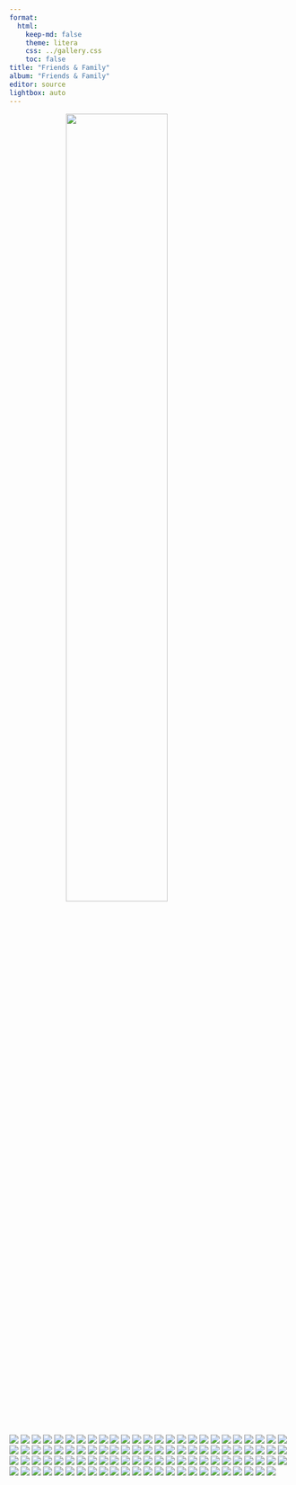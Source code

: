 ```yaml
---
format:
  html:
    keep-md: false
    theme: litera
    css: ../gallery.css
    toc: false
title: "Friends & Family"
album: "Friends & Family"
editor: source
lightbox: auto
---
```


<!-- :::{.column-page  style="background-image: url('../images/white_wall_hash.webp');"} -->
![](../images/wedding_title2.png){width=60% style="margin-left: auto; margin-right: auto;display: block;" .nolightbox fig-alt='ushuaia'}
<!-- ::: -->


::: gallery

::: column-page


![](../photos/FriendsFamily/Choe-0574.jpg){.lightbox style="column-span: all;" group="FriendsFamily-gallery"}
![](../photos/FriendsFamily/Choe-0583.jpg){.lightbox style="column-span: all;" group="FriendsFamily-gallery"}
![](../photos/FriendsFamily/Choe-0645.jpg){.lightbox style="column-span: all;" group="FriendsFamily-gallery"}
![](../photos/FriendsFamily/Choe-0651.jpg){.lightbox style="column-span: all;" group="FriendsFamily-gallery"}
![](../photos/FriendsFamily/Choe-0659.jpg){.lightbox style="column-span: all;" group="FriendsFamily-gallery"}
![](../photos/FriendsFamily/Choe-0669.jpg){.lightbox style="column-span: all;" group="FriendsFamily-gallery"}
![](../photos/FriendsFamily/Choe-0703.jpg){.lightbox style="column-span: all;" group="FriendsFamily-gallery"}
![](../photos/FriendsFamily/Choe-0706.jpg){.lightbox style="column-span: all;" group="FriendsFamily-gallery"}
![](../photos/FriendsFamily/Choe-0817.jpg){.lightbox style="column-span: all;" group="FriendsFamily-gallery"}
![](../photos/FriendsFamily/Choe-0820.jpg){.lightbox style="column-span: all;" group="FriendsFamily-gallery"}
![](../photos/FriendsFamily/Choe-0836.jpg){.lightbox style="column-span: all;" group="FriendsFamily-gallery"}
![](../photos/FriendsFamily/Choe-0859.jpg){.lightbox style="column-span: all;" group="FriendsFamily-gallery"}
![](../photos/FriendsFamily/Choe-0868.jpg){.lightbox style="column-span: all;" group="FriendsFamily-gallery"}
![](../photos/FriendsFamily/Choe-0875.jpg){.lightbox style="column-span: all;" group="FriendsFamily-gallery"}
![](../photos/FriendsFamily/Choe-1132.jpg){.lightbox style="column-span: all;" group="FriendsFamily-gallery"}
![](../photos/FriendsFamily/Choe-1134.jpg){.lightbox style="column-span: all;" group="FriendsFamily-gallery"}
![](../photos/FriendsFamily/Choe-1135.jpg){.lightbox style="column-span: all;" group="FriendsFamily-gallery"}
![](../photos/FriendsFamily/Choe-1137.jpg){.lightbox style="column-span: all;" group="FriendsFamily-gallery"}
![](../photos/FriendsFamily/Choe-1138.jpg){.lightbox style="column-span: all;" group="FriendsFamily-gallery"}
![](../photos/FriendsFamily/Choe-1139.jpg){.lightbox style="column-span: all;" group="FriendsFamily-gallery"}
![](../photos/FriendsFamily/Choe-1140.jpg){.lightbox style="column-span: all;" group="FriendsFamily-gallery"}
![](../photos/FriendsFamily/Choe-1141.jpg){.lightbox style="column-span: all;" group="FriendsFamily-gallery"}
![](../photos/FriendsFamily/Choe-1142.jpg){.lightbox style="column-span: all;" group="FriendsFamily-gallery"}
![](../photos/FriendsFamily/Choe-1143.jpg){.lightbox style="column-span: all;" group="FriendsFamily-gallery"}
![](../photos/FriendsFamily/Choe-1145.jpg){.lightbox style="column-span: all;" group="FriendsFamily-gallery"}
![](../photos/FriendsFamily/Choe-1146.jpg){.lightbox style="column-span: all;" group="FriendsFamily-gallery"}
![](../photos/FriendsFamily/Choe-1147.jpg){.lightbox style="column-span: all;" group="FriendsFamily-gallery"}
![](../photos/FriendsFamily/Choe-1149.jpg){.lightbox style="column-span: all;" group="FriendsFamily-gallery"}
![](../photos/FriendsFamily/Choe-1150.jpg){.lightbox style="column-span: all;" group="FriendsFamily-gallery"}
![](../photos/FriendsFamily/Choe-1151.jpg){.lightbox style="column-span: all;" group="FriendsFamily-gallery"}
![](../photos/FriendsFamily/Choe-1153.jpg){.lightbox style="column-span: all;" group="FriendsFamily-gallery"}
![](../photos/FriendsFamily/Choe-1154.jpg){.lightbox style="column-span: all;" group="FriendsFamily-gallery"}
![](../photos/FriendsFamily/Choe-1155.jpg){.lightbox style="column-span: all;" group="FriendsFamily-gallery"}
![](../photos/FriendsFamily/Choe-1157.jpg){.lightbox style="column-span: all;" group="FriendsFamily-gallery"}
![](../photos/FriendsFamily/Choe-1158.jpg){.lightbox style="column-span: all;" group="FriendsFamily-gallery"}
![](../photos/FriendsFamily/Choe-1159.jpg){.lightbox style="column-span: all;" group="FriendsFamily-gallery"}
![](../photos/FriendsFamily/Choe-1160.jpg){.lightbox style="column-span: all;" group="FriendsFamily-gallery"}
![](../photos/FriendsFamily/Choe-1161.jpg){.lightbox style="column-span: all;" group="FriendsFamily-gallery"}
![](../photos/FriendsFamily/Choe-1162.jpg){.lightbox style="column-span: all;" group="FriendsFamily-gallery"}
![](../photos/FriendsFamily/Choe-1164.jpg){.lightbox style="column-span: all;" group="FriendsFamily-gallery"}
![](../photos/FriendsFamily/Choe-1165.jpg){.lightbox style="column-span: all;" group="FriendsFamily-gallery"}
![](../photos/FriendsFamily/Choe-1166.jpg){.lightbox style="column-span: all;" group="FriendsFamily-gallery"}
![](../photos/FriendsFamily/Choe-1167.jpg){.lightbox style="column-span: all;" group="FriendsFamily-gallery"}
![](../photos/FriendsFamily/Choe-1168.jpg){.lightbox style="column-span: all;" group="FriendsFamily-gallery"}
![](../photos/FriendsFamily/Choe-1169.jpg){.lightbox style="column-span: all;" group="FriendsFamily-gallery"}
![](../photos/FriendsFamily/Choe-1170.jpg){.lightbox style="column-span: all;" group="FriendsFamily-gallery"}
![](../photos/FriendsFamily/Choe-1171.jpg){.lightbox style="column-span: all;" group="FriendsFamily-gallery"}
![](../photos/FriendsFamily/Choe-1172.jpg){.lightbox style="column-span: all;" group="FriendsFamily-gallery"}
![](../photos/FriendsFamily/Choe-1173.jpg){.lightbox style="column-span: all;" group="FriendsFamily-gallery"}
![](../photos/FriendsFamily/Choe-1174.jpg){.lightbox style="column-span: all;" group="FriendsFamily-gallery"}
![](../photos/FriendsFamily/Choe-1175.jpg){.lightbox style="column-span: all;" group="FriendsFamily-gallery"}
![](../photos/FriendsFamily/Choe-1176.jpg){.lightbox style="column-span: all;" group="FriendsFamily-gallery"}
![](../photos/FriendsFamily/Choe-1178.jpg){.lightbox style="column-span: all;" group="FriendsFamily-gallery"}
![](../photos/FriendsFamily/Choe-1179.jpg){.lightbox style="column-span: all;" group="FriendsFamily-gallery"}
![](../photos/FriendsFamily/Choe-1180.jpg){.lightbox style="column-span: all;" group="FriendsFamily-gallery"}
![](../photos/FriendsFamily/Choe-1181.jpg){.lightbox style="column-span: all;" group="FriendsFamily-gallery"}
![](../photos/FriendsFamily/Choe-1182.jpg){.lightbox style="column-span: all;" group="FriendsFamily-gallery"}
![](../photos/FriendsFamily/Choe-1183.jpg){.lightbox style="column-span: all;" group="FriendsFamily-gallery"}
![](../photos/FriendsFamily/Choe-1185.jpg){.lightbox style="column-span: all;" group="FriendsFamily-gallery"}
![](../photos/FriendsFamily/Choe-1186.jpg){.lightbox style="column-span: all;" group="FriendsFamily-gallery"}
![](../photos/FriendsFamily/Choe-1187.jpg){.lightbox style="column-span: all;" group="FriendsFamily-gallery"}
![](../photos/FriendsFamily/Choe-1188.jpg){.lightbox style="column-span: all;" group="FriendsFamily-gallery"}
![](../photos/FriendsFamily/Choe-1189.jpg){.lightbox style="column-span: all;" group="FriendsFamily-gallery"}
![](../photos/FriendsFamily/Choe-1190.jpg){.lightbox style="column-span: all;" group="FriendsFamily-gallery"}
![](../photos/FriendsFamily/Choe-1191.jpg){.lightbox style="column-span: all;" group="FriendsFamily-gallery"}
![](../photos/FriendsFamily/Choe-1192.jpg){.lightbox style="column-span: all;" group="FriendsFamily-gallery"}
![](../photos/FriendsFamily/Choe-1193.jpg){.lightbox style="column-span: all;" group="FriendsFamily-gallery"}
![](../photos/FriendsFamily/Choe-1194.jpg){.lightbox style="column-span: all;" group="FriendsFamily-gallery"}
![](../photos/FriendsFamily/Choe-1196.jpg){.lightbox style="column-span: all;" group="FriendsFamily-gallery"}
![](../photos/FriendsFamily/Choe-1219.jpg){.lightbox style="column-span: all;" group="FriendsFamily-gallery"}
<!-- ![](../photos/FriendsFamily/Choe-1224.jpg){.lightbox style="column-span: all;" group="FriendsFamily-gallery"} -->
![](../photos/FriendsFamily/Choe-1234.jpg){.lightbox style="column-span: all;" group="FriendsFamily-gallery"}
![](../photos/FriendsFamily/Choe-1240.jpg){.lightbox style="column-span: all;" group="FriendsFamily-gallery"}
![](../photos/FriendsFamily/Choe-1251.jpg){.lightbox style="column-span: all;" group="FriendsFamily-gallery"}
![](../photos/FriendsFamily/Choe-1268.jpg){.lightbox style="column-span: all;" group="FriendsFamily-gallery"}
![](../photos/FriendsFamily/Choe-1686.jpg){.lightbox style="column-span: all;" group="FriendsFamily-gallery"}
<!-- ![](../photos/FriendsFamily/Choe-1687.jpg){.lightbox style="column-span: all;" group="FriendsFamily-gallery"} -->
<!-- ![](../photos/FriendsFamily/Choe-1688.jpg){.lightbox style="column-span: all;" group="FriendsFamily-gallery"} -->
![](../photos/FriendsFamily/Choe-1689.jpg){.lightbox style="column-span: all;" group="FriendsFamily-gallery"}
<!-- ![](../photos/FriendsFamily/Choe-1690.jpg){.lightbox style="column-span: all;" group="FriendsFamily-gallery"} -->
<!-- ![](../photos/FriendsFamily/Choe-1691.jpg){.lightbox style="column-span: all;" group="FriendsFamily-gallery"} -->
<!-- ![](../photos/FriendsFamily/Choe-1692.jpg){.lightbox style="column-span: all;" group="FriendsFamily-gallery"} -->
<!-- ![](../photos/FriendsFamily/Choe-1693.jpg){.lightbox style="column-span: all;" group="FriendsFamily-gallery"} -->
<!-- ![](../photos/FriendsFamily/Choe-1694.jpg){.lightbox style="column-span: all;" group="FriendsFamily-gallery"} -->
<!-- ![](../photos/FriendsFamily/Choe-1695.jpg){.lightbox style="column-span: all;" group="FriendsFamily-gallery"} -->
<!-- ![](../photos/FriendsFamily/Choe-1696.jpg){.lightbox style="column-span: all;" group="FriendsFamily-gallery"} -->
<!-- ![](../photos/FriendsFamily/Choe-1697.jpg){.lightbox style="column-span: all;" group="FriendsFamily-gallery"} -->
![](../photos/FriendsFamily/Choe-1698.jpg){.lightbox style="column-span: all;" group="FriendsFamily-gallery"}
![](../photos/FriendsFamily/Choe-1699.jpg){.lightbox style="column-span: all;" group="FriendsFamily-gallery"}
<!-- ![](../photos/FriendsFamily/Choe-1700.jpg){.lightbox style="column-span: all;" group="FriendsFamily-gallery"} -->
<!-- ![](../photos/FriendsFamily/Choe-1701.jpg){.lightbox style="column-span: all;" group="FriendsFamily-gallery"} -->
<!-- ![](../photos/FriendsFamily/Choe-1702.jpg){.lightbox style="column-span: all;" group="FriendsFamily-gallery"} -->
![](../photos/FriendsFamily/Choe-1703.jpg){.lightbox style="column-span: all;" group="FriendsFamily-gallery"}
<!-- ![](../photos/FriendsFamily/Choe-1704.jpg){.lightbox style="column-span: all;" group="FriendsFamily-gallery"} -->
<!-- ![](../photos/FriendsFamily/Choe-1705.jpg){.lightbox style="column-span: all;" group="FriendsFamily-gallery"} -->
![](../photos/FriendsFamily/Choe-1706.jpg){.lightbox style="column-span: all;" group="FriendsFamily-gallery"}
<!-- ![](../photos/FriendsFamily/Choe-1709.jpg){.lightbox style="column-span: all;" group="FriendsFamily-gallery"} -->
<!-- ![](../photos/FriendsFamily/Choe-1710.jpg){.lightbox style="column-span: all;" group="FriendsFamily-gallery"} -->
![](../photos/FriendsFamily/Choe-1711.jpg){.lightbox style="column-span: all;" group="FriendsFamily-gallery"}
<!-- ![](../photos/FriendsFamily/Choe-1712.jpg){.lightbox style="column-span: all;" group="FriendsFamily-gallery"} -->
![](../photos/FriendsFamily/Choe-1713.jpg){.lightbox style="column-span: all;" group="FriendsFamily-gallery"}
<!-- ![](../photos/FriendsFamily/Choe-1714.jpg){.lightbox style="column-span: all;" group="FriendsFamily-gallery"} -->
![](../photos/FriendsFamily/Choe-1715.jpg){.lightbox style="column-span: all;" group="FriendsFamily-gallery"}
<!-- ![](../photos/FriendsFamily/Choe-1716.jpg){.lightbox style="column-span: all;" group="FriendsFamily-gallery"} -->
<!-- ![](../photos/FriendsFamily/Choe-1717.jpg){.lightbox style="column-span: all;" group="FriendsFamily-gallery"} -->
![](../photos/FriendsFamily/Choe-1718.jpg){.lightbox style="column-span: all;" group="FriendsFamily-gallery"}
![](../photos/FriendsFamily/Choe-1731.jpg){.lightbox style="column-span: all;" group="FriendsFamily-gallery"}
<!-- ![](../photos/FriendsFamily/Choe-1732.jpg){.lightbox style="column-span: all;" group="FriendsFamily-gallery"} -->
![](../photos/FriendsFamily/Choe-1733.jpg){.lightbox style="column-span: all;" group="FriendsFamily-gallery"}
![](../photos/FriendsFamily/Choe-1734.jpg){.lightbox style="column-span: all;" group="FriendsFamily-gallery"}
<!-- ![](../photos/FriendsFamily/Choe-1735.jpg){.lightbox style="column-span: all;" group="FriendsFamily-gallery"} -->
![](../photos/FriendsFamily/Choe-1736.jpg){.lightbox style="column-span: all;" group="FriendsFamily-gallery"}
<!-- ![](../photos/FriendsFamily/Choe-1737.jpg){.lightbox style="column-span: all;" group="FriendsFamily-gallery"} -->
![](../photos/FriendsFamily/Choe-1738.jpg){.lightbox style="column-span: all;" group="FriendsFamily-gallery"}
![](../photos/FriendsFamily/Choe-1739.jpg){.lightbox style="column-span: all;" group="FriendsFamily-gallery"}
<!-- ![](../photos/FriendsFamily/Choe-1740.jpg){.lightbox style="column-span: all;" group="FriendsFamily-gallery"} -->
![](../photos/FriendsFamily/Choe-1741.jpg){.lightbox style="column-span: all;" group="FriendsFamily-gallery"}
<!-- ![](../photos/FriendsFamily/Choe-1742.jpg){.lightbox style="column-span: all;" group="FriendsFamily-gallery"} -->
<!-- ![](../photos/FriendsFamily/Choe-1743.jpg){.lightbox style="column-span: all;" group="FriendsFamily-gallery"} -->
![](../photos/FriendsFamily/Choe-1744.jpg){.lightbox style="column-span: all;" group="FriendsFamily-gallery"}
<!-- ![](../photos/FriendsFamily/Choe-1746.jpg){.lightbox style="column-span: all;" group="FriendsFamily-gallery"} -->
![](../photos/FriendsFamily/Choe-1747.jpg){.lightbox style="column-span: all;" group="FriendsFamily-gallery"}
<!-- ![](../photos/FriendsFamily/Choe-1748.jpg){.lightbox style="column-span: all;" group="FriendsFamily-gallery"} -->
![](../photos/FriendsFamily/Choe-1749.jpg){.lightbox style="column-span: all;" group="FriendsFamily-gallery"}
![](../photos/FriendsFamily/Choe-1750.jpg){.lightbox style="column-span: all;" group="FriendsFamily-gallery"}
<!-- ![](../photos/FriendsFamily/Choe-1751.jpg){.lightbox style="column-span: all;" group="FriendsFamily-gallery"} -->
![](../photos/FriendsFamily/Choe-1752.jpg){.lightbox style="column-span: all;" group="FriendsFamily-gallery"}
<!-- ![](../photos/FriendsFamily/Choe-1753.jpg){.lightbox style="column-span: all;" group="FriendsFamily-gallery"} -->
<!-- ![](../photos/FriendsFamily/Choe-1754.jpg){.lightbox style="column-span: all;" group="FriendsFamily-gallery"} -->
<!-- ![](../photos/FriendsFamily/Choe-1755.jpg){.lightbox style="column-span: all;" group="FriendsFamily-gallery"} -->
<!-- ![](../photos/FriendsFamily/Choe-1756.jpg){.lightbox style="column-span: all;" group="FriendsFamily-gallery"} -->
![](../photos/FriendsFamily/Choe-1757.jpg){.lightbox style="column-span: all;" group="FriendsFamily-gallery"}
<!-- ![](../photos/FriendsFamily/Choe-1758.jpg){.lightbox style="column-span: all;" group="FriendsFamily-gallery"} -->
![](../photos/FriendsFamily/Choe-1759.jpg){.lightbox style="column-span: all;" group="FriendsFamily-gallery"}
<!-- ![](../photos/FriendsFamily/Choe-1760.jpg){.lightbox style="column-span: all;" group="FriendsFamily-gallery"} -->
![](../photos/FriendsFamily/Choe-1761.jpg){.lightbox style="column-span: all;" group="FriendsFamily-gallery"}


:::

:::